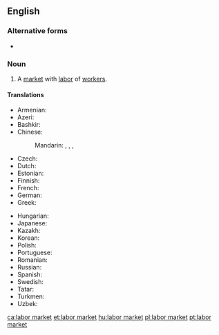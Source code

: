 ==English==
{{wikipedia|Labor economics}}

===Alternative forms===
* {{l|en|labour market}}

===Noun===
{{en-noun}}

# {{lb|en|economics}} A [[market]] with [[labor]] of [[worker]]s.

====Translations====
{{trans-top|market with labor of workers}}
* Armenian: {{t+|hy|աշխատաշուկա}}
* Azeri: {{t|az|əmək bazarı}}
* Bashkir: {{t|ba|хеҙмәт баҙары|sc=Cyrl}}
* Chinese:
*: Mandarin: {{t|cmn|勞工市場|sc=Hani}}, {{t|cmn|劳工市场|tr=láogōng shìchǎng|sc=Hani}}, {{t|cmn|勞動市場}}, {{t|cmn|劳动市场|tr=láodòng shìchǎng}}
* Czech: {{t|cs|trh práce|m}}
* Dutch: {{t|nl|arbeidsmarkt|f}}
* Estonian: {{t|et|tööturg}}
* Finnish: {{t+|fi|työmarkkinat|p}}
* French: {{t+|fr|marché du travail|m}}
* German: {{t+|de|Arbeitsmarkt|m}}
* Greek: {{t+|el|αγορά εργασίας|f}}
{{trans-mid}}
* Hungarian: {{t+|hu|munkaerőpiac}}
* Japanese: {{t|ja|労働市場|tr=ろうどうしじょう, rōdō shijō|sc=Jpan}}
* Kazakh: {{t|kk|еңбек нарығы|sc=Cyrl}}
* Korean: {{t-needed|ko}}
* Polish: {{t|pl|rynek pracy|m}}
* Portuguese: {{t+|pt|mercado de trabalho|m}}
* Romanian: {{t|ro|piață de muncă|f}}
* Russian: {{t|ru|ры́нок труда́|m}}
* Spanish: {{t|es|mercado de trabajo|m}}
* Swedish: {{t+|sv|arbetsmarknad|c}}
* Tatar: {{t|tt|хезмәт базары}}
* Turkmen: {{t|tk|zähmet bazary}}
* Uzbek: {{t|uz|mehnat bozori}}
{{trans-bottom}}

[[ca:labor market]]
[[et:labor market]]
[[hu:labor market]]
[[pl:labor market]]
[[pt:labor market]]